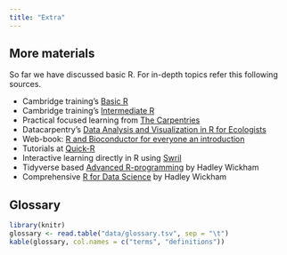 ```yaml
---
title: "Extra"
---
```


## More materials

So far we have discussed basic R. For in-depth topics refer this following sources.

* Cambridge training's [Basic R](http://cambiotraining.github.io/r-intro/)
* Cambridge training's [Intermediate R](http://bioinformatics-core-shared-training.github.io/r-intermediate/)
* Practical focused learning from [The Carpentries](http://swcarpentry.github.io/r-novice-inflammation/)
* Datacarpentry's [Data Analysis and Visualization in R for Ecologists](https://datacarpentry.org/R-ecology-lesson/index.html)
* Web-book: [R and Bioconductor for everyone an introduction](https://bioconductor.github.io/BiocWorkshops/r-and-bioconductor-for-everyone-an-introduction.html)
* Tutorials at [Quick-R](https://www.statmethods.net/index.html)
* Interactive learning directly in R using [Swril](https://swirlstats.com/)
* Tidyverse based [Advanced R-programming](http://adv-r.had.co.nz/) by Hadley Wickham
* Comprehensive [R for Data Science](https://r4ds.had.co.nz/) by Hadley Wickham

## Glossary

```r
library(knitr)
glossary <- read.table("data/glossary.tsv", sep = "\t")
kable(glossary, col.names = c("terms", "definitions"))
```

